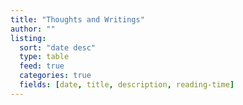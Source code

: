 ```yaml
---
title: "Thoughts and Writings"
author: ""
listing:
  sort: "date desc"
  type: table
  feed: true
  categories: true
  fields: [date, title, description, reading-time]
---
```


